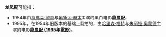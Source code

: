 {{disambig|Cat=三字作品消歧义}}
'''龙凤配'''可能指：

*1954年由[[亨弗莱·鲍嘉|亨弗莱·鲍嘉]]与[[奥黛丽·赫本|奥黛丽·赫本]]主演的黑白电影'''[[龍鳳配|龍鳳配]]'''。
*1995年，在1954年旧版本的基础上翻拍的，由[[哈里森·福特|哈里森·福特]]与[[朱丽娅·奥蒙德|朱丽娅·奥蒙德]]主演的电影'''[[龍鳳配_(1995年電影)|龍鳳配 (1995年電影)]]'''。